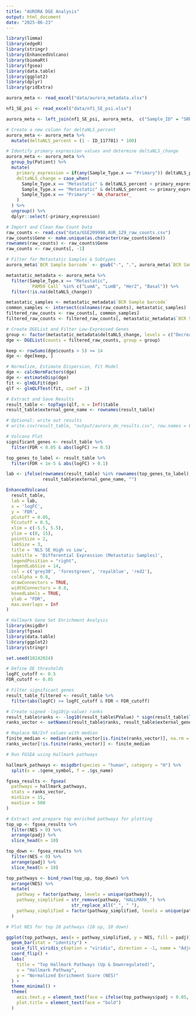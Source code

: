 ```yaml
---
title: "AURORA DGE Analysis"
output: html_document
date: "2025-06-23"
---
```

```r

library(limma)
library(edgeR)
library(stringr)
library(EnhancedVolcano)
library(biomaRt)
library(fgsea)
library(data.table)
library(ggplot2)
library(dplyr)
library(gridExtra)

aurora_meta <- read_excel("data/aurora_metadata.xlsx")

nf1_SE_psi <- read_excel("data/nf1_SE_psi.xlsx")

aurora_meta <- left_join(nf1_SE_psi, aurora_meta,  c("Sample_ID" = "SRR Run Identifier") )

# Create a new column for deltaNLS_percent
aurora_meta <- aurora_meta %>%
  mutate(deltaNLS_percent = (1 - ID_117781) * 100)

# Identify primary expression values and determine deltaNLS_change
aurora_meta <- aurora_meta %>%
  group_by(Patient) %>%
  mutate(
    primary_expression = if(any(Sample_Type.x == "Primary")) deltaNLS_percent[Sample_Type.x == "Primary"] else NA,
    deltaNLS_change = case_when(
      Sample_Type.x == "Metastatic" & deltaNLS_percent > primary_expression ~ "Increased",
      Sample_Type.x == "Metastatic" & deltaNLS_percent <= primary_expression ~ "Decreased",
      Sample_Type.x == "Primary" ~ NA_character_
    )
  ) %>%
  ungroup() %>%
  dplyr::select(-primary_expression)

# Import and Clean Raw Count Data
raw_counts <- read.csv("data/GSE209998_AUR_129_raw_counts.csv")
raw_counts$Gene <- make.unique(as.character(raw_counts$Gene))
rownames(raw_counts) <- raw_counts$Gene
raw_counts <- raw_counts[, -1]

# Filter for Metastatic Samples & Subtypes
aurora_meta$`BCR Sample barcode` <- gsub("-", ".", aurora_meta$`BCR Sample barcode`)

metastatic_metadata <- aurora_meta %>%
  filter(Sample_Type.x == "Metastatic", 
         `PAM50 Call` %in% c("LumA", "LumB", "Her2", "Basal")) %>%
  filter(!is.na(deltaNLS_change)) 

metastatic_samples <- metastatic_metadata$`BCR Sample barcode`
common_samples <- intersect(colnames(raw_counts), metastatic_samples)
filtered_raw_counts <- raw_counts[, common_samples]
filtered_raw_counts <- filtered_raw_counts[, metastatic_metadata$`BCR Sample barcode`]

# Create DGEList and Filter Low-Expressed Genes
group <- factor(metastatic_metadata$deltaNLS_change, levels = c("Decreased", "Increased"))
dge <- DGEList(counts = filtered_raw_counts, group = group)

keep <- rowSums(dge$counts > 5) >= 14
dge <- dge[keep, ]

# Normalize, Estimate Dispersion, Fit Model
dge <- calcNormFactors(dge)
dge <- estimateDisp(dge)
fit <- glmQLFit(dge)
qlf <- glmQLFTest(fit, coef = 2)

# Extract and Save Results
result_table <- topTags(qlf, n = Inf)$table
result_table$external_gene_name <- rownames(result_table)

# Optional: write out results
# write.csv(result_table, "output/aurora_de_results.csv", row.names = FALSE)

```

```r

# Volcano Plot
significant_genes <- result_table %>%
  filter(FDR < 0.05 & abs(logFC) >= 0.5)

top_genes_to_label <- result_table %>%
  filter(FDR < 1e-5 & abs(logFC) > 0.1)

lab <- ifelse(rownames(result_table) %in% rownames(top_genes_to_label),
              result_table$external_gene_name, "")

EnhancedVolcano(
  result_table,
  lab = lab,
  x = 'logFC',
  y = 'FDR',
  pCutoff = 0.05,
  FCcutoff = 0.5,
  xlim = c(-5.5, 5.5),
  ylim = c(0, 15),
  pointSize = 2,
  labSize = 3,
  title = 'NLS SE High vs Low',
  subtitle = 'Differential Expression (Metastatic Samples)',
  legendPosition = "right",
  legendLabSize = 14,
  col = c('grey30', 'forestgreen', 'royalblue', 'red2'),
  colAlpha = 0.8,
  drawConnectors = TRUE,
  widthConnectors = 0.8,
  boxedLabels = TRUE,
  ylab = "FDR",
  max.overlaps = Inf
)

```

```r

# Hallmark Gene Set Enrichment Analysis 
library(msigdbr)
library(fgsea)
library(data.table)
library(ggplot2)
library(stringr)

set.seed(10242024)

# Define DE thresholds
logFC_cutoff <- 0.5
FDR_cutoff <- 0.05

# Filter significant genes
result_table_filtered <- result_table %>%
  filter(abs(logFC) >= logFC_cutoff & FDR < FDR_cutoff)

# Create signed -log10(p-value) ranks
result_table$ranks <- -log10(result_table$PValue) * sign(result_table$logFC)
ranks_vector <- setNames(result_table$ranks, result_table$external_gene_name)

# Replace NA/Inf values with median
finite_median <- median(ranks_vector[is.finite(ranks_vector)], na.rm = TRUE)
ranks_vector[!is.finite(ranks_vector)] <- finite_median

# Run FGSEA using Hallmark pathways

hallmark_pathways <- msigdbr(species = "human", category = "H") %>%
  split(x = .$gene_symbol, f = .$gs_name)

fgsea_results <- fgsea(
  pathways = hallmark_pathways,
  stats = ranks_vector,
  minSize = 15,
  maxSize = 500
)

# Extract and prepare top enriched pathways for plotting
top_up <- fgsea_results %>%
  filter(NES > 0) %>%
  arrange(padj) %>%
  slice_head(n = 10)

top_down <- fgsea_results %>%
  filter(NES < 0) %>%
  arrange(padj) %>%
  slice_head(n = 10)

top_pathways <- bind_rows(top_up, top_down) %>%
  arrange(NES) %>%
  mutate(
    pathway = factor(pathway, levels = unique(pathway)),
    pathway_simplified = str_remove(pathway, "HALLMARK_") %>%
                         str_replace_all("_", " "),
    pathway_simplified = factor(pathway_simplified, levels = unique(pathway_simplified))
  )

# Plot NES for top 20 pathways (10 up, 10 down)

ggplot(top_pathways, aes(x = pathway_simplified, y = NES, fill = padj)) +
  geom_bar(stat = "identity") +
  scale_fill_viridis_c(option = "viridis", direction = -1, name = "Adjusted P-value") +
  coord_flip() +
  labs(
    title = "Top Hallmark Pathways (Up & Downregulated)",
    x = "Hallmark Pathway",
    y = "Normalized Enrichment Score (NES)"
  ) +
  theme_minimal() +
  theme(
    axis.text.y = element_text(face = ifelse(top_pathways$padj < 0.05, "bold", "plain")),
    plot.title = element_text(face = "bold")
  )

```